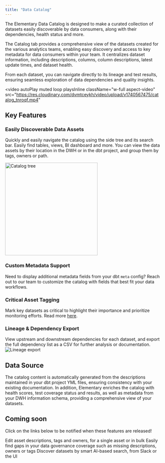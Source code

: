 ```yaml
---
title: "Data Catalog"
---
```


<Snippet file="cloud/cloud-feature-tag.mdx" />

The Elementary Data Catalog is designed to make a curated collection of datasets easily discoverable by data consumers, along with their dependencies, health status and more.

The Catalog tab provides a comprehensive view of the datasets created for the various analytics teams, enabling easy discovery and access to key metadata for data consumers within your team. It centralizes dataset information, including descriptions, columns, column descriptions, latest update times, and dataset health.

From each dataset, you can navigate directly to its lineage and test results, ensuring seamless exploration of data dependencies and quality insights.

<video
  autoPlay
  muted
  loop
  playsInline
  className="w-full aspect-video"
  src="https://res.cloudinary.com/dvmtceykh/video/upload/v1740567475/catalog_tnroqf.mp4"
></video>

## Key Features
### Easily Discoverable Data Assets
Quickly and easily navigate the catalog using the side tree and its search bar. Easily find tables, views, BI dashboard and more.
You can view the data assets by their location in the DWH or in the dbt project, and group them by tags, owners or path.

<img width="300" src="https://res.cloudinary.com/dvmtceykh/image/upload/v1740577485/589e1160-bc0e-4ac5-9751-634568975b3e.png" alt="Catalog tree" />

### Custom Metadata Support
Need to display additional metadata fields from your dbt `meta` config? Reach out to our team to customize the catalog with fields that best fit your data workflows.

### Critical Asset Tagging
Mark key datasets as critical to highlight their importance and prioritize monitoring efforts. Read more [here](/cloud/features/data-governance/critical_assets).

### Lineage & Dependency Export
View upstream and downstream dependencies for each dataset, and export the full dependency list as a CSV for further analysis or documentation.
<img src="https://res.cloudinary.com/dvmtceykh/image/upload/v1740576976/ec20159d-7d83-4f88-8cc3-c0f9d539d9d2.png" alt="Lineage export" />

## Data Source
The catalog content is automatically generated from the descriptions maintained in your dbt project YML files, ensuring consistency with your existing documentation.
In addition, Elementary enriches the catalog with health scores, test coverage status and results, as well as metadata from your DWH information schema, providing a comprehensive view of your datasets.

## Coming soon
Click on the links below to be notified when these features are released!

<CardGroup cols={1}>
  <Card title="Data Asset Editing" href="https://tally.so/r/nGQVLj?feature=Data Asset Editing">
    Edit asset descriptions, tags and owners, for a single asset or in bulk
  </Card>
  <Card title="Data Governance Gaps" href="https://tally.so/r/nGQVLj?feature=Data Governance Gaps">
    Easily find gaps in your data governance coverage such as missing descriptions, owners or tags
  </Card>
  <Card title="Smart Search" href="https://tally.so/r/nGQVLj?feature=Smart Search">
    Discover datasets by smart AI-based search, from Slack or the UI
  </Card>
</CardGroup>
